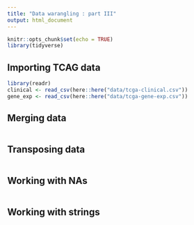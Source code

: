 ```yaml
---
title: "Data warangling : part III"
output: html_document
---
```


  
```r
knitr::opts_chunk$set(echo = TRUE)
library(tidyverse)
```

## Importing TCAG data 

```r

library(readr)
clinical <- read_csv(here::here("data/tcga-clinical.csv"))
gene_exp <- read_csv(here::here("data/tcga-gene-exp.csv"))

```

## Merging data 

```r


```

## Transposing data 

```r

```

## Working with NAs

```r

```

## Working with strings

```r

```